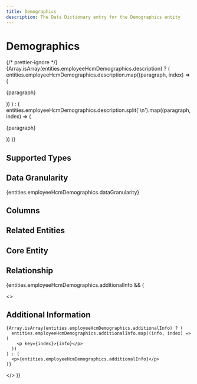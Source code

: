 ```yaml
---
title: Demographics
description: The Data Dictionary entry for the Demographics entity
---
```



# Demographics

{/* prettier-ignore */}
{Array.isArray(entities.employeeHcmDemographics.description) ? (
  entities.employeeHcmDemographics.description.map((paragraph, index) => (
    <p key={index}>{paragraph}</p>
))
) : (
entities.employeeHcmDemographics.description.split('\n').map((paragraph, index) => (

<p key={index}>{paragraph}</p>
)) )}

## Supported Types

<SupportedTypesTable supportedTypes={entities.employeeHcmDemographics.supportedTypes} />

## Data Granularity

{entities.employeeHcmDemographics.dataGranularity}

## Columns

<ColumnsTable columns={entities.employeeHcmDemographics.columns} />

## Related Entities

<RelatedEntitiesList relatedEntities={entities.employeeHcmDemographics.relatedEntities} />

## Core Entity

<CoreEntityTable coreEntities={entities.employeeHcmDemographics.coreEntity} />

## Relationship

<RelationshipTable
  relationship={entities.employeeHcmDemographics.relationship}
  simple={true}
/>

{entities.employeeHcmDemographics.additionalInfo && (

  <>
    <h2>Additional Information</h2>

    {Array.isArray(entities.employeeHcmDemographics.additionalInfo) ? (
      entities.employeeHcmDemographics.additionalInfo.map((info, index) => (
        <p key={index}>{info}</p>
      ))
    ) : (
      <p>{entities.employeeHcmDemographics.additionalInfo}</p>
    )}

  </>
)}
